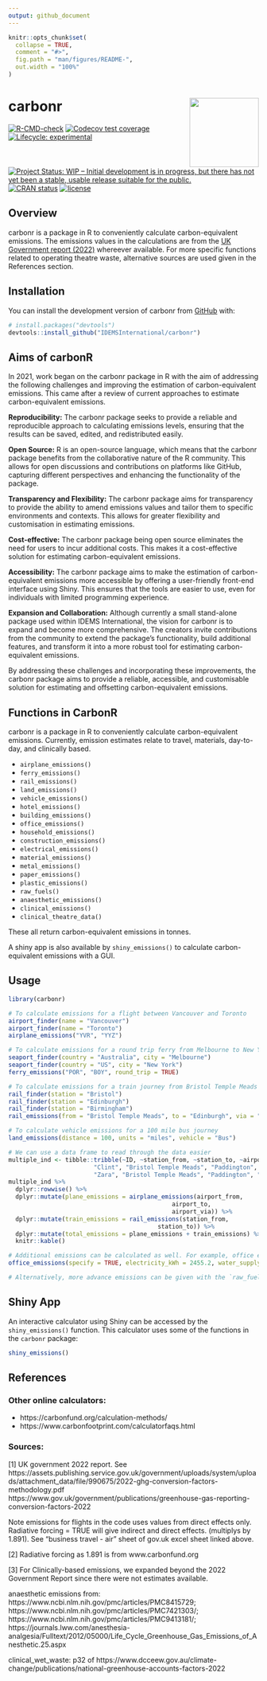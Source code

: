```yaml
---
output: github_document
---
```


<!-- README.md is generated from README.Rmd. Please edit that file -->

```r
knitr::opts_chunk$set(
  collapse = TRUE,
  comment = "#>",
  fig.path = "man/figures/README-",
  out.width = "100%"
)
```

# carbonr <img src='man/figures/carbonr_icon.png' align="right" height="139"/>

<!-- badges: start -->
[![R-CMD-check](https://github.com/IDEMSInternational/carbonr/workflows/R-CMD-check/badge.svg)](https://github.com/IDEMSInternational/carbonr/actions)
[![Codecov test coverage](https://codecov.io/gh/IDEMSInternational/carbonr/branch/main/graph/badge.svg)](https://app.codecov.io/gh/IDEMSInternational/carbonr?branch=main)
[![Lifecycle:
experimental](https://img.shields.io/badge/lifecycle-experimental-orange.svg)](https://lifecycle.r-lib.org/articles/stages.html#experimental)
[![Project Status: WIP – Initial development is in progress, but there
has not yet been a stable, usable release suitable for the
public.](https://www.repostatus.org/badges/latest/wip.svg)](https://www.repostatus.org/#wip)
[![CRAN
status](https://www.r-pkg.org/badges/version/carbonr)](https://CRAN.R-project.org/package=carbonr)
[![license](https://img.shields.io/badge/license-LGPL%20(%3E=%203)-lightgrey.svg)](https://www.gnu.org/licenses/lgpl-3.0.en.html)
<!-- badges: end -->

## Overview

carbonr is a package in R to conveniently calculate carbon-equivalent emissions. The emissions values in the calculations are from the [UK Government report (2022)](https://www.gov.uk/government/publications/greenhouse-gas-reporting-conversion-factors-2022) whereever available. For more specific functions related to operating theatre waste, alternative sources are used given in the References section.

## Installation

You can install the development version of carbonr from [GitHub](https://github.com/) with:

```r
# install.packages("devtools")
devtools::install_github("IDEMSInternational/carbonr")
```

## Aims of carbonR
In 2021, work began on the carbonr package in R with the aim of addressing the following challenges and improving the estimation of carbon-equivalent emissions. This came after a review of current approaches to estimate carbon-equivalent emissions. 

**Reproducibility:** The carbonr package seeks to provide a reliable and reproducible approach to calculating emissions levels, ensuring that the results can be saved, edited, and redistributed easily.

**Open Source:** R is an open-source language, which means that the carbonr package benefits from the collaborative nature of the R community. This allows for open discussions and contributions on platforms like GitHub, capturing different perspectives and enhancing the functionality of the package.

**Transparency and Flexibility:** The carbonr package aims for transparency to provide the ability to amend emissions values and tailor them to specific environments and contexts. This allows for greater flexibility and customisation in estimating emissions.

**Cost-effective:** The carbonr package being open source eliminates the need for users to incur additional costs. This makes it a cost-effective solution for estimating carbon-equivalent emissions.

**Accessibility:** The carbonr package aims to make the estimation of carbon-equivalent emissions more accessible by offering a user-friendly front-end interface using Shiny. This ensures that the tools are easier to use, even for individuals with limited programming experience.

**Expansion and Collaboration:** Although currently a small stand-alone package used within IDEMS International, the vision for carbonr is to expand and become more comprehensive. The creators invite contributions from the community to extend the package's functionality, build additional features, and transform it into a more robust tool for estimating carbon-equivalent emissions.

By addressing these challenges and incorporating these improvements, the carbonr package aims to provide a reliable, accessible, and customisable solution for estimating and offsetting carbon-equivalent emissions.

## Functions in CarbonR

carbonr is a package in R to conveniently calculate carbon-equivalent emissions. Currently, emission estimates relate to travel, materials, day-to-day, and clinically based.

* `airplane_emissions()`
* `ferry_emissions()`
* `rail_emissions()`
* `land_emissions()`
* `vehicle_emissions()`
* `hotel_emissions()`
* `building_emissions()`
* `office_emissions()`
* `household_emissions()`
* `construction_emissions()`
* `electrical_emissions()`
* `material_emissions()`
* `metal_emissions()`
* `paper_emissions()`
* `plastic_emissions()`
* `raw_fuels()`
* `anaesthetic_emissions()`
* `clinical_emissions()`
* `clinical_theatre_data()`

These all return carbon-equivalent emissions in tonnes.

A shiny app is also available by `shiny_emissions()` to calculate carbon-equivalent emissions with a GUI.

## Usage

```r
library(carbonr)

# To calculate emissions for a flight between Vancouver and Toronto
airport_finder(name = "Vancouver")
airport_finder(name = "Toronto")
airplane_emissions("YVR", "YYZ")

# To calculate emissions for a round trip ferry from Melbourne to New York
seaport_finder(country = "Australia", city = "Melbourne")
seaport_finder(country = "US", city = "New York")
ferry_emissions("POR", "BOY", round_trip = TRUE)

# To calculate emissions for a train journey from Bristol Temple Meads to Edinburgh Waverley, via Birmingham New Street.
rail_finder(station = "Bristol")
rail_finder(station = "Edinburgh")
rail_finder(station = "Birmingham")
rail_emissions(from = "Bristol Temple Meads", to = "Edinburgh", via = "Birmingham New Street")

# To calculate vehicle emissions for a 100 mile bus journey
land_emissions(distance = 100, units = "miles", vehicle = "Bus")
```

```r
# We can use a data frame to read through the data easier
multiple_ind <- tibble::tribble(~ID, ~station_from, ~station_to, ~airport_from, ~airport_to, ~airport_via,
                        "Clint", "Bristol Temple Meads", "Paddington", "LHR", "KIS", "NBO",
                        "Zara", "Bristol Temple Meads", "Paddington", "LHR", "LAX", "ORL")
multiple_ind %>%
  dplyr::rowwise() %>%
  dplyr::mutate(plane_emissions = airplane_emissions(airport_from,
                                              airport_to,
                                              airport_via)) %>%
  dplyr::mutate(train_emissions = rail_emissions(station_from,
                                          station_to)) %>%
  dplyr::mutate(total_emissions = plane_emissions + train_emissions) %>%
  knitr::kable()
```
```r
# Additional emissions can be calculated as well. For example, office emissions
office_emissions(specify = TRUE, electricity_kWh = 2455.2, water_supply = 85, heat_kWh = 8764)

# Alternatively, more advance emissions can be given with the `raw_fuels()` function.
```

## Shiny App

An interactive calculator using Shiny can be accessed by the `shiny_emissions()` function. This calculator uses some of the functions in the `carbonr` package: 
```r
shiny_emissions()
```

## References

### Other online calculators:
* https://carbonfund.org/calculation-methods/
* https://www.carbonfootprint.com/calculatorfaqs.html
                                                 
### Sources:
[1] UK government 2022 report. See https://assets.publishing.service.gov.uk/government/uploads/system/uploads/attachment_data/file/990675/2022-ghg-conversion-factors-methodology.pdf https://www.gov.uk/government/publications/greenhouse-gas-reporting-conversion-factors-2022

Note emissions for flights in the code uses values from direct effects only. Radiative forcing = TRUE will give indirect and direct effects. (multiplys by 1.891).
See "business travel - air" sheet of gov.uk excel sheet linked above.

[2] Radiative forcing as 1.891 is from www.carbonfund.org

[3] For Clinically-based emissions, we expanded beyond the 2022 Government Report since there were not estimates available.

anaesthetic emissions from: https://www.ncbi.nlm.nih.gov/pmc/articles/PMC8415729; https://www.ncbi.nlm.nih.gov/pmc/articles/PMC7421303/; https://www.ncbi.nlm.nih.gov/pmc/articles/PMC9413181/;
https://journals.lww.com/anesthesia-analgesia/Fulltext/2012/05000/Life_Cycle_Greenhouse_Gas_Emissions_of_Anesthetic.25.aspx 

clinical_wet_waste: p32 of https://www.dcceew.gov.au/climate-change/publications/national-greenhouse-accounts-factors-2022